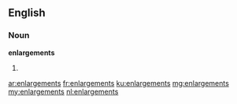 ==English==

===Noun===
'''enlargements'''

# {{plural of|enlargement}}

[[ar:enlargements]]
[[fr:enlargements]]
[[ku:enlargements]]
[[mg:enlargements]]
[[my:enlargements]]
[[nl:enlargements]]